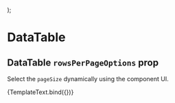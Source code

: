 

<Meta
  title="Components/DataTable/Rows Per Page Options"
  component={DataTable}
/>

  <div style={{ height: 450 }}>
    <DataTable {...args} />
  </div>
);

# DataTable

## DataTable `rowsPerPageOptions` prop

Select the `pageSize` dynamically using the component UI.

<Canvas>
  <Story
    name="Rows Per Page Options"
    args={{
      rows: [
        { id: 1, lastName: 'Snow', firstName: 'Jon', age: 35 },
        { id: 2, lastName: 'Lannister', firstName: 'Cersei', age: 42 },
        { id: 3, lastName: 'Lannister', firstName: 'Jaime', age: 45 },
        { id: 4, lastName: 'Stark', firstName: 'Arya', age: 16 },
        { id: 5, lastName: 'Targaryen', firstName: 'Daenerys', age: null },
        { id: 6, lastName: 'Melisandre', firstName: null, age: 150 },
        { id: 7, lastName: 'Clifford', firstName: 'Ferrara', age: 44 },
        { id: 8, lastName: 'Frances', firstName: 'Rossini', age: 36 },
        { id: 9, lastName: 'Roxie', firstName: 'Harvey', age: 65 },
      ],
      columns: [
        { field: 'id', headerName: 'ID', width: 90 },
        {
          field: 'firstName',
          headerName: 'First name',
          width: 150,
        },
        {
          field: 'lastName',
          headerName: 'Last name',
          width: 150,
        },
        {
          field: 'age',
          headerName: 'Age',
          type: 'number',
          width: 110,
        },
      ],
      pageSize: 5,
      rowsPerPageOptions: [5, 10],
    }}
  >
    {TemplateText.bind({})}
  </Story>
</Canvas>
